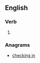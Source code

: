 ==English==

===Verb===
{{head|en|present participle}}

# {{present participle of|chicken|lang=en|nocat=1}}

===Anagrams===
* [[checking in#English|checking in]]